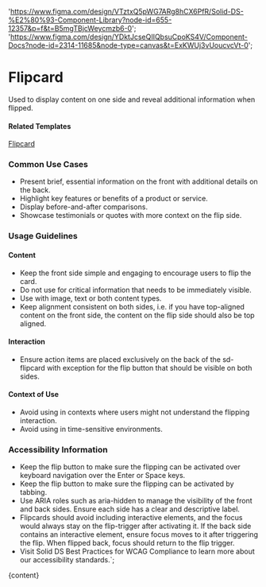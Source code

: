 

  'https://www.figma.com/design/VTztxQ5pWG7ARg8hCX6PfR/Solid-DS-%E2%80%93-Component-Library?node-id=655-12357&p=f&t=B5mgTBjcWeycmzb6-0';
  'https://www.figma.com/design/YDktJcseQIIQbsuCpoKS4V/Component-Docs?node-id=2314-11685&node-type=canvas&t=ExKWUj3vUoucvcVt-0';

# Flipcard

Used to display content on one side and reveal additional information when flipped.

<DefaultStory />

<DocumentationLinks storybookLink="${storybookLink}" figmaLibrary="${figmaLibrary}" figmaDocs="${figmaDocs}" />

#### Related Templates

[Flipcard](/?path=/docs/templates-flipcard--docs)

### Common Use Cases

- Present brief, essential information on the front with additional details on the back.
- Highlight key features or benefits of a product or service.
- Display before-and-after comparisons.
- Showcase testimonials or quotes with more context on the flip side.

### Usage Guidelines

#### Content

- Keep the front side simple and engaging to encourage users to flip the card.
- Do not use for critical information that needs to be immediately visible.
- Use with image, text or both content types.
- Keep alignment consistent on both sides, i.e. if you have top-aligned content on the front side, the content on the flip side should also be top aligned.

#### Interaction

- Ensure action items are placed exclusively on the back of the sd-flipcard with exception for the flip button that should be visible on both sides.

#### Context of Use

- Avoid using in contexts where users might not understand the flipping interaction.
- Avoid using in time-sensitive environments.

### Accessibility Information

- Keep the flip button to make sure the flipping can be activated over keyboard navigation over the Enter or Space keys.
- Keep the flip button to make sure the flipping can be activated by tabbing.
- Use ARIA roles such as aria-hidden to manage the visibility of the front and back sides. Ensure each side has a clear and descriptive label.
- Flipcards should avoid including interactive elements, and the focus would always stay on the flip-trigger after activating it. If the back side contains an interactive element, ensure focus moves to it after triggering the flip. When flipped back, focus should return to the flip trigger.
- Visit <sd-link href="https://www.figma.com/design/YDktJcseQIIQbsuCpoKS4V/Component-Docs?node-id=10708-5011&t=Z1FxSGWkmXG5r5sw-4" target="_blank">Solid DS Best Practices for WCAG Compliance</sd-link> to learn more about our accessibility standards.`;

<Meta title="Components/sd-flipcard/Overview" />

<OverviewFormatter story={SdFlipcardStories.Default}>{content}</OverviewFormatter>
